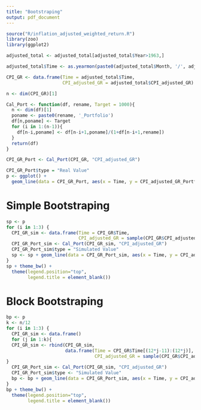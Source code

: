 ```yaml
---
title: "Bootstraping"
output: pdf_document
---
```


```r
source("R/inflation_adjusted_weighted_return.R")
library(zoo)
library(ggplot2)

adjusted_total <- adjusted_total[adjusted_total$Year>1963,]

adjusted_total$Time <- as.yearmon(paste0(adjusted_total$Month, '/', adjusted_total$Year), format = '%m/%Y')

CPI_GR <- data.frame(Time = adjusted_total$Time, 
                     CPI_adjusted_GR = adjusted_total$CPI_adjusted_GR)

n <- dim(CPI_GR)[1]

Cal_Port <- function(df, rename, Target = 1000){
  n <- dim(df)[1]
  poname <- paste0(rename, '_Portfolio')
  df[n,poname] <- Target
  for (i in 1:(n-1)){
    df[n-i,poname] <- df[n-i+1,poname]/(1+df[n-i+1,rename])
  }
  return(df)
}

CPI_GR_Port <- Cal_Port(CPI_GR, "CPI_adjusted_GR")

CPI_GR_Port$type = "Real Value"
p <- ggplot() +
  geom_line(data = CPI_GR_Port, aes(x = Time, y = CPI_adjusted_GR_Portfolio, color = type))
```

# Simple Bootstraping

```r
sp <- p
for (i in 1:3) {
  CPI_GR_sim <- data.frame(Time = CPI_GR$Time,
                           CPI_adjusted_GR = sample(CPI_GR$CPI_adjusted_GR,n,replace=TRUE))
  CPI_GR_Port_sim <- Cal_Port(CPI_GR_sim, "CPI_adjusted_GR")
  CPI_GR_Port_sim$type = "Simulated Value"
  sp <- sp + geom_line(data = CPI_GR_Port_sim, aes(x = Time, y = CPI_adjusted_GR_Portfolio, color = type))
}
sp + theme_bw() +
  theme(legend.position="top",
        legend.title = element_blank())
```

# Block Bootstraping
```r
bp <- p
k <- n/12
for (i in 1:3) {
  CPI_GR_sim <- data.frame()
  for (j in 1:k){
  CPI_GR_sim <- rbind(CPI_GR_sim,
                      data.frame(Time = CPI_GR$Time[(12*j-11):(12*j)],
                                 CPI_adjusted_GR = sample(CPI_GR$CPI_adjusted_GR[(12*j-11):(12*j)],12,replace=TRUE)))
}
  CPI_GR_Port_sim <- Cal_Port(CPI_GR_sim, "CPI_adjusted_GR")
  CPI_GR_Port_sim$type <- "Simulated Value"
  bp <- bp + geom_line(data = CPI_GR_Port_sim, aes(x = Time, y = CPI_adjusted_GR_Portfolio, color = type))
}
bp + theme_bw() +
  theme(legend.position="top",
        legend.title = element_blank())
```